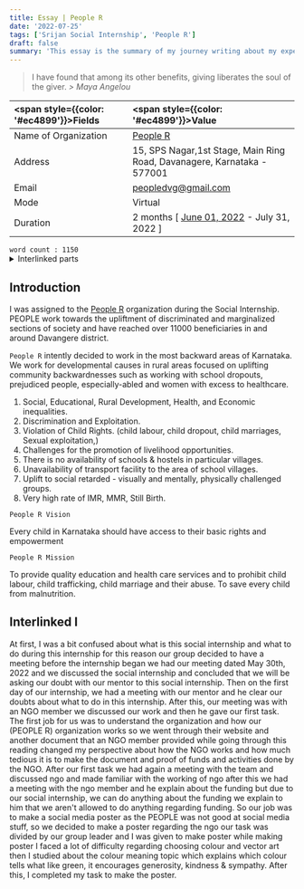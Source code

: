 ```yaml
---
title: Essay | People R
date: '2022-07-25'
tags: ['Srijan Social Internship', 'People R']
draft: false
summary: 'This essay is the summary of my journey writing about my experience in Srijan Social Internship [People R Organization].'
---
```


<blockquote className="mb-12">
  <span style={{ color: '#14a973', fontStyle: 'normal' }}>
    I have found that among its other benefits, giving liberates the soul of the giver.
  </span>
  <cite className="text-[#737789] dark:text-[#d4d4d4]"> > Maya Angelou</cite>
</blockquote>

| <span style={{color: '#ec4899'}}>Fields</span> | <span style={{color: '#ec4899'}}>Value</span>                                                          |
| :--------------------------------------------- | :----------------------------------------------------------------------------------------------------- |
| Name of Organization                           | [People R](https://people.1ngo.in/#Home)                                                               |
| Address                                        | 15, SPS Nagar,1st Stage, Main Ring Road, Davanagere, Karnataka - 577001                                |
| Email                                          | peopledvg@gmail.com                                                                                    |
| Mode                                           | Virtual                                                                                                |
| Duration                                       | 2 months [ [June 01, 2022](https://atiq-urrehaman.vercel.app/blog/july-22/first-day) - July 31, 2022 ] |

<div className="mb-2 flex w-full justify-end">
  <code>word count : 1150</code>
</div>

<details className="mb-12">
<summary style={{color: '#ec4899', cursor: 'pointer'}}>Interlinked parts</summary>

<code>a)</code> How has the course changed you and your perspectives? What are some of the highlights
of your internship- the people you met, the stories you heard and the practical experiences you had?
What are some of the challenges you faced and overcome?

<code>b)</code> Your understanding of the focus area of your internship (For instance health, primary
education, environment, sustainability etc). In this part you will share what have you understood and
how?

<code>c)</code> How do you see yourself making a difference, immediately and in the long term

</details>

## Introduction

I was assigned to the [People R](https://people.1ngo.in/#Home) organization during the Social Internship. PEOPLE work towards the upliftment of discriminated and marginalized sections of society and have reached over 11000 beneficiaries in and around Davangere district.

`People R` intently decided to work in the most backward areas of Karnataka. We work for developmental causes in rural areas focused on uplifting community backwardnesses such as working with school dropouts, prejudiced people, especially-abled and women with excess to healthcare.

1. Social, Educational, Rural Development, Health, and Economic inequalities.
2. Discrimination and Exploitation.
3. Violation of Child Rights. (child labour, child dropout, child marriages, Sexual exploitation,)
4. Challenges for the promotion of livelihood opportunities.
5. There is no availability of schools & hostels in particular villages.
6. Unavailability of transport facility to the area of school villages.
7. Uplift to social retarded - visually and mentally, physically challenged groups.
8. Very high rate of IMR, MMR, Still Birth.

`People R Vision`

Every child in Karnataka should have access to their basic rights and empowerment

`People R Mission`

To provide quality education and health care services and to prohibit child labour, child trafficking, child marriage and their abuse. To save every child from malnutrition.

## Interlinked I

At first, I was a bit confused about what is this social internship and what to do during this internship for this reason our group decided to have a meeting before the internship began we had our meeting dated May 30th, 2022 and we discussed the social internship and concluded that we will be asking our doubt with our mentor to this social internship. Then on the first day of our internship, we had a meeting with our mentor and he clear our doubts about what to do in this internship. After this, our meeting was with an NGO member we discussed our work and then he gave our first task.
The first job for us was to understand the organization and how our (PEOPLE R) organization works so we went through their website and another document that an NGO member provided while going through this reading changed my perspective about how the NGO works and how much tedious it is to make the document and proof of funds and activities done by the NGO.
After our first task we had again a meeting with the team and discussed ngo and made familiar with the working of ngo after this we had a meeting with the ngo member and he explain about the funding but due to our social internship, we can do anything about the funding we explain to him that we aren't allowed to do anything regarding funding.
So our job was to make a social media poster as the PEOPLE was not good at social media stuff, so we decided to make a poster regarding the ngo our task was divided by our group leader and I was given to make poster while making poster I faced a lot of difficulty regarding choosing colour and vector art then I studied about the colour meaning topic which explains which colour tells what like green, it encourages generosity, kindness & sympathy. After this, I completed my task to make the poster.
